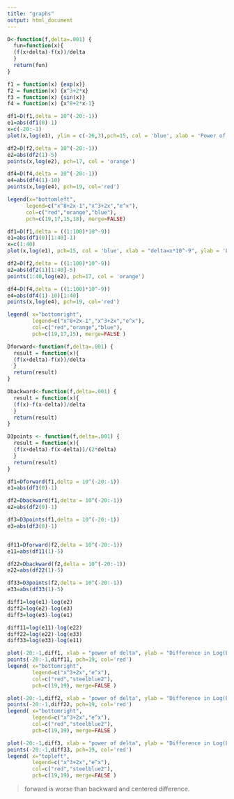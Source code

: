 ```yaml
---
title: "graphs"
output: html_document
---
```

```r
D<-function(f,delta=.001) {
  fun=function(x){
  (f(x+delta)-f(x))/delta
  }
  return(fun)
}
```

```r
f1 = function(x) {exp(x)}
f2 = function(x) {x^3+2*x}
f3 = function(x) {sin(x)}
f4 = function(x) {x^8+2*x-1}
```


```r
df1=D(f1,delta = 10^(-20:-1))
e1=abs(df1(0)-1)
x=c(-20:-1)
plot(x,log(e1), ylim = c(-26,3),pch=15, col = 'blue', xlab = 'Power of delta', ylab = 'Log(error)', main = 'Plot of log(error) ~ power of delta')

df2=D(f2,delta = 10^(-20:-1))
e2=abs(df2(1)-5)
points(x,log(e2), pch=17, col = 'orange')

df4=D(f4,delta = 10^(-20:-1))
e4=abs(df4(1)-10)
points(x,log(e4), pch=19, col='red')

legend(x="bottomleft", 
      legend=c("x^8+2x-1","x^3+2x","e^x"), 
      col=c("red","orange","blue"),  
      pch=c(19,17,15,18), merge=FALSE)
```

```r
df1=D(f1,delta = ((1:100)*10^-9))
e1=abs(df1(0)[1:40]-1)
x=c(1:40)
plot(x,log(e1), pch=15, col = 'blue', xlab = "delta=x*10^-9", ylab = 'Log(error)',ylim = c(-23,-12), main='Zoomed-in plot of log(error) ~ power of delta')

df2=D(f2,delta = ((1:100)*10^-9))
e2=abs(df2(1)[1:40]-5)
points(1:40,log(e2), pch=17, col = 'orange')

df4=D(f4,delta = ((1:100)*10^-9))
e4=abs(df4(1)-10)[1:40]
points(x,log(e4), pch=19, col='red')

legend( x="bottomright", 
        legend=c("x^8+2x-1","x^3+2x","e^x"), 
        col=c("red","orange","blue"),  
        pch=c(19,17,15), merge=FALSE )
```


```r
Dforward<-function(f,delta=.001) {
  result = function(x){
  (f(x+delta)-f(x))/delta
  }
  return(result)
}

Dbackward<-function(f,delta=.001) {
  result = function(x){
  (f(x)-f(x-delta))/delta
  }
  return(result)
}

D3points <- function(f,delta=.001) {
  result = function(x){
  (f(x+delta)-f(x-delta))/(2*delta)
  }
  return(result)
}
```

```r
df1=Dforward(f1,delta = 10^(-20:-1))
e1=abs(df1(0)-1)

df2=Dbackward(f1,delta = 10^(-20:-1))
e2=abs(df2(0)-1)

df3=D3points(f1,delta = 10^(-20:-1))
e3=abs(df3(0)-1)


df11=Dforward(f2,delta = 10^(-20:-1))
e11=abs(df11(1)-5)

df22=Dbackward(f2,delta = 10^(-20:-1))
e22=abs(df22(1)-5)

df33=D3points(f2,delta = 10^(-20:-1))
e33=abs(df33(1)-5)

diff1=log(e1)-log(e2)
diff2=log(e2)-log(e3)
diff3=log(e3)-log(e1)

diff11=log(e11)-log(e22)
diff22=log(e22)-log(e33)
diff33=log(e33)-log(e11)

plot(-20:-1,diff1, xlab = "power of delta", ylab = "Difference in Log(Error)", main = "Differences in log(error) between forward and backward difference", pch=19, col='steelblue2', ylim = c(-5,5))
points(-20:-1,diff11, pch=19, col='red')
legend( x="bottomright", 
        legend=c("x^3+2x","e^x"), 
        col=c("red","steelblue2"),  
        pch=c(19,19), merge=FALSE )

plot(-20:-1,diff2, xlab = "power of delta", ylab = "Difference in Log(Error)", main = "Differences in log(error) between backward and centered difference", pch=19, col='steelblue2', ylim = c(-15,15))
points(-20:-1,diff22, pch=19, col='red')
legend( x="bottomright", 
        legend=c("x^3+2x","e^x"), 
        col=c("red","steelblue2"),  
        pch=c(19,19), merge=FALSE )

plot(-20:-1,diff3, xlab = "power of delta", ylab = "Difference in Log(Error)", main = "Differences in log(error) between centered and forward difference",pch=19, col='steelblue2', ylim = c(-15,15) )
points(-20:-1,diff33, pch=19, col='red')
legend( x="topleft", 
        legend=c("x^3+2x","e^x"), 
        col=c("red","steelblue2"),  
        pch=c(19,19), merge=FALSE )
```

> forward is worse than backward and centered difference.


